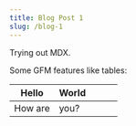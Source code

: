```yaml
---
title: Blog Post 1
slug: /blog-1
---
```



Trying out MDX.

Some GFM features like tables:

| Hello   | World |   |   |   |
|---------|-------|---|---|---|
| How are | you?  |   |   |   |